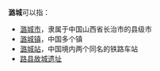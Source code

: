 '''潞城'''可以指：
* [[潞城市|潞城市]]，隶属于中国山西省长治市的县级市
* [[潞城镇|潞城镇]]，中国多个镇
* [[潞城站|潞城站]]，中国境内两个同名的铁路车站
* [[路县故城遗址|路县故城遗址]]

{{Disambig|L|cat=二字中国地名消歧义}}